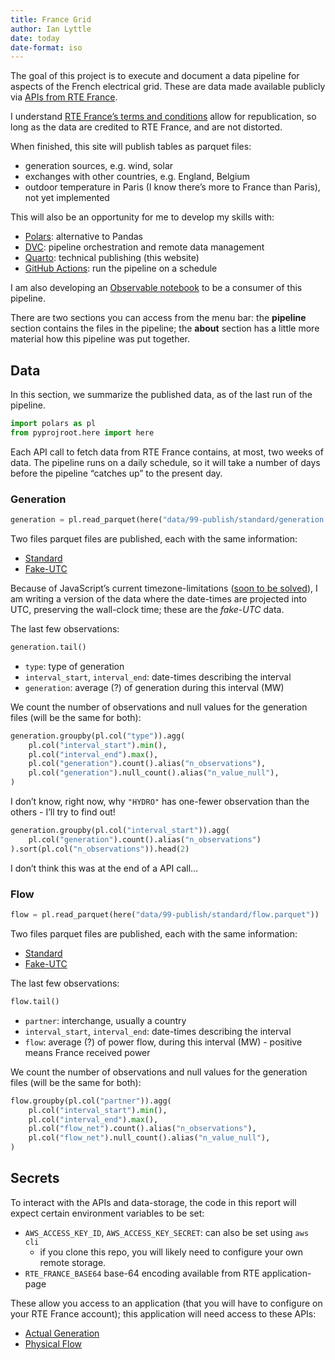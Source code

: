 ```yaml
---
title: France Grid
author: Ian Lyttle
date: today
date-format: iso
---
```


The goal of this project is to execute and document a data pipeline for aspects of the French electrical grid. These are data made available publicly via [APIs from RTE France](https://data.rte-france.com/).

I understand [RTE France's terms and conditions](https://data.rte-france.com/cgu) allow for republication, so long as the data are credited to RTE France, and are not distorted.

When finished, this site will publish tables as parquet files:

-   generation sources, e.g. wind, solar
-   exchanges with other countries, e.g. England, Belgium
-   outdoor temperature in Paris (I know there's more to France than Paris), not yet implemented

This will also be an opportunity for me to develop my skills with:

-   [Polars](https://www.pola.rs/): alternative to Pandas
-   [DVC](https://dvc.org/): pipeline orchestration and remote data management
-   [Quarto](https://quarto.org/): technical publishing (this website)
-   [GitHub Actions](https://github.com/features/actions): run the pipeline on a schedule

I am also developing an [Observable notebook](https://observablehq.com/@ijlyttle/french-electricity-grid) to be a consumer of this pipeline.

There are two sections you can access from the menu bar: the **pipeline** section contains the files in the pipeline; the **about** section has a little more material how this pipeline was put together.

## Data

In this section, we summarize the published data, as of the last run of the pipeline.

```python
import polars as pl
from pyprojroot.here import here
```

Each API call to fetch data from RTE France contains, at most, two weeks of data. The pipeline runs on a daily schedule, so it will take a number of days before the pipeline "catches up" to the present day.

### Generation

```python
generation = pl.read_parquet(here("data/99-publish/standard/generation.parquet"))
```

Two files parquet files are published, each with the same information:

-   [Standard](/data/99-publish/standard/generation.parquet)
-   [Fake-UTC](/data/99-publish/fake-utc/generation.parquet)

Because of JavaScript's current timezone-limitations ([soon to be solved](https://github.com/tc39/proposal-temporal)), I am writing a version of the data where the date-times are projected into UTC, preserving the wall-clock time; these are the *fake-UTC* data.

The last few observations:

```python
generation.tail()
```

-   `type`: type of generation
-   `interval_start`, `interval_end`: date-times describing the interval
-   `generation`: average (?) of generation during this interval (MW)

We count the number of observations and null values for the generation files (will be the same for both):

```python
generation.groupby(pl.col("type")).agg(
    pl.col("interval_start").min(),
    pl.col("interval_end").max(),
    pl.col("generation").count().alias("n_observations"),
    pl.col("generation").null_count().alias("n_value_null"),
)
```

I don't know, right now, why `"HYDRO"` has one-fewer observation than the others - I'll try to find out!

```python
generation.groupby(pl.col("interval_start")).agg(
    pl.col("generation").count().alias("n_observations")
).sort(pl.col("n_observations")).head(2)
```

I don't think this was at the end of a API call...

### Flow

```python
flow = pl.read_parquet(here("data/99-publish/standard/flow.parquet"))
```

Two files parquet files are published, each with the same information:

-   [Standard](/data/99-publish/standard/flow.parquet)
-   [Fake-UTC](/data/99-publish/fake-utc/flow.parquet)

The last few observations:

```python
flow.tail()
```

-   `partner`: interchange, usually a country
-   `interval_start`, `interval_end`: date-times describing the interval
-   `flow`: average (?) of power flow, during this interval (MW) - positive means France received power

We count the number of observations and null values for the generation files (will be the same for both):

```python
flow.groupby(pl.col("partner")).agg(
    pl.col("interval_start").min(),
    pl.col("interval_end").max(),
    pl.col("flow_net").count().alias("n_observations"),
    pl.col("flow_net").null_count().alias("n_value_null"),
)
```

## Secrets

To interact with the APIs and data-storage, the code in this report will expect certain environment variables to be set:

-   `AWS_ACCESS_KEY_ID`, `AWS_ACCESS_KEY_SECRET`: can also be set using `aws cli`
    -   if you clone this repo, you will likely need to configure your own remote storage.
-   `RTE_FRANCE_BASE64` base-64 encoding available from RTE application-page

These allow you access to an application (that you will have to configure on your RTE France account); this application will need access to these APIs:

-   [Actual Generation](https://data.rte-france.com/catalog/-/api/generation/Actual-Generation/v1.1)
-   [Physical Flow](https://data.rte-france.com/catalog/-/api/exchanges/Physical-Flow/v1.0)